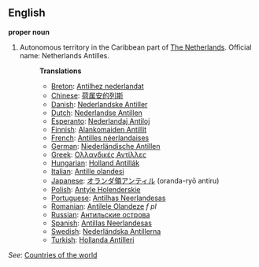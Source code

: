 ==English==

'''proper noun'''

# Autonomous territory in the Caribbean part of [[The Netherlands]]. Official name: Netherlands Antilles.
#:'''Translations'''
#:*[[Breton]]: [[Antilhez nederlandat]]
#:*[[Chinese]]: [[荷属安的列斯]]
#:*[[Danish]]: [[Nederlandske Antiller]]
#:*[[Dutch]]: [[Nederlandse Antillen]]
#:*[[Esperanto]]: [[Nederlandaj Antiloj]]
#:*[[Finnish]]: [[Alankomaiden Antillit]]
#:*[[French]]: [[Antilles néerlandaises]]
#:*[[German]]: [[Niederländische Antillen]]
#:*[[Greek]]: [[Ολλανδικές Αντίλλες]]
#:*[[Hungarian]]: [[Holland Antillák]]
#:*[[Italian]]: [[Antille olandesi]]
#:*[[Japanese]]: [[オランダ領アンティル]] (oranda-ryō antiru)
#:*[[Polish]]: [[Antyle Holenderskie]]
#:*[[Portuguese]]: [[Antilhas Neerlandesas]]
#:*[[Romanian]]: [[Antilele Olandeze]] ''f pl''
#:*[[Russian]]: [[Антильские острова]]
#:*[[Spanish]]: [[Antillas Neerlandesas]]
#:*[[Swedish]]: [[Nederländska Antillerna]]
#:*[[Turkish]]: [[Hollanda Antilleri]]

''See'': [[Countries of the world]]